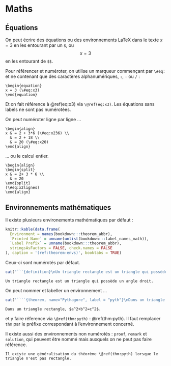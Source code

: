 # Maths

## Équations

On peut écrire des équations ou des environnements LaTeX dans le texte $x = 3$ en les entourant par un `$`, ou $$x = 3$$ en les entourant de `$$`.

Pour référencer et numéroter, on utilise un marqueur commençant par `\#eq:` et ne contenant que des caractères alphanumériques, `:`, `-` ou `/` :

```
\begin{equation}
x = 3 (\#eq:x3)
\end{equation}
```


\begin{equation}
x = 3 (\#eq:x3)
\end{equation}


Et on fait référence à \@ref(eq:x3) via `\@ref(eq:x3)`. Les équations sans labels ne sont pas numérotées.



On peut numéroter ligne par ligne ...

```
\begin{align}
x & = 2 + 3*6 (\#eq:x236) \\
  & = 2 + 18 \\
  & = 20 (\#eq:x20)
\end{align}
```

\begin{align}
x & = 2 + 3*6 (\#eq:x236) \\
  & = 2 + 18 \\
  & = 20 (\#eq:x20)
\end{align}


... ou le calcul entier.

```
\begin{align}
\begin{split}
x & = 2+ 3 * 6 \\
  & = 20
\end{split}
(\#eq:x2lignes)
\end{align}
```

\begin{align}
\begin{split}
x & = 2+ 3 * 6 \\
  & = 20
\end{split}
(\#eq:x2lignes)
\end{align}


## Environnements mathématiques

Il existe plusieurs environements mathématiques par défaut : 

```r
knitr::kable(data.frame(
  Environment = names(bookdown:::theorem_abbr),
  `Printed Name` = unname(unlist(bookdown:::label_names_math)),
  `Label Prefix` = unname(bookdown:::theorem_abbr),
  stringsAsFactors = FALSE, check.names = FALSE
), caption = '(ref:theorem-envs)', booktabs = TRUE)
```

Ceux-ci sont numérotés par défaut.

```r
cat("```{definition}\nUn triangle rectangle est un triangle qui possède un angle droit.\n```")
```

```definition
Un triangle rectangle est un triangle qui possède un angle droit.
```

On peut nommer et labeller un environnement ...

```r
cat('````{theorem, name="Pythagore", label = "pyth"}\nDans un triangle rectangle, $a^2+b^2=c^2$.\n```')
```

```theorem
Dans un triangle rectangle, $a^2+b^2=c^2$.
```

et y faire réference via `\@ref(thm:pyth)` : \@ref(thm:pyth). Il faut remplacer `thm` par le préfixe correspondant à l'environnement concerné.

Il existe aussi des environnements non numérotés : `proof`, `remark` et `solution`, qui peuvent être nommé mais auxquels on ne peut pas faire référence.

```remark
Il existe une généralisation du théorème \@ref(thm:pyth) lorsque le triangle n'est pas rectangle.
```





